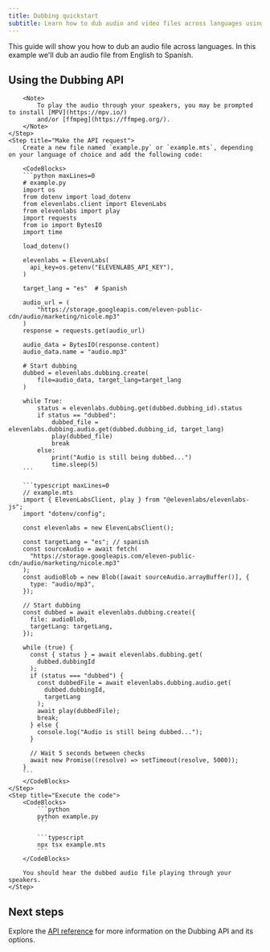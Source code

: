 ```yaml
---
title: Dubbing quickstart
subtitle: Learn how to dub audio and video files across languages using the Dubbing API.
---
```


This guide will show you how to dub an audio file across languages. In this example we'll dub an audio file from English to Spanish.

## Using the Dubbing API

<Steps>
    <Step title="Create an API key">
        <Markdown src="/snippets/quickstart-api-key.mdx" />
    </Step>
    <Step title="Install the SDK">
        <Markdown src="/snippets/quickstart-install-sdk.mdx" />

        <Note>
            To play the audio through your speakers, you may be prompted to install [MPV](https://mpv.io/)
            and/or [ffmpeg](https://ffmpeg.org/).
        </Note>
    </Step>
    <Step title="Make the API request">
        Create a new file named `example.py` or `example.mts`, depending on your language of choice and add the following code:

        <CodeBlocks>
        ```python maxLines=0
        # example.py
        import os
        from dotenv import load_dotenv
        from elevenlabs.client import ElevenLabs
        from elevenlabs import play
        import requests
        from io import BytesIO
        import time

        load_dotenv()

        elevenlabs = ElevenLabs(
          api_key=os.getenv("ELEVENLABS_API_KEY"),
        )

        target_lang = "es"  # Spanish

        audio_url = (
            "https://storage.googleapis.com/eleven-public-cdn/audio/marketing/nicole.mp3"
        )
        response = requests.get(audio_url)

        audio_data = BytesIO(response.content)
        audio_data.name = "audio.mp3"

        # Start dubbing
        dubbed = elevenlabs.dubbing.create(
            file=audio_data, target_lang=target_lang
        )

        while True:
            status = elevenlabs.dubbing.get(dubbed.dubbing_id).status
            if status == "dubbed":
                dubbed_file = elevenlabs.dubbing.audio.get(dubbed.dubbing_id, target_lang)
                play(dubbed_file)
                break
            else:
                print("Audio is still being dubbed...")
                time.sleep(5)
        ```

        ```typescript maxLines=0
        // example.mts
        import { ElevenLabsClient, play } from "@elevenlabs/elevenlabs-js";
        import "dotenv/config";

        const elevenlabs = new ElevenLabsClient();

        const targetLang = "es"; // spanish
        const sourceAudio = await fetch(
          "https://storage.googleapis.com/eleven-public-cdn/audio/marketing/nicole.mp3"
        );
        const audioBlob = new Blob([await sourceAudio.arrayBuffer()], {
          type: "audio/mp3",
        });

        // Start dubbing
        const dubbed = await elevenlabs.dubbing.create({
          file: audioBlob,
          targetLang: targetLang,
        });

        while (true) {
          const { status } = await elevenlabs.dubbing.get(
            dubbed.dubbingId
          );
          if (status === "dubbed") {
            const dubbedFile = await elevenlabs.dubbing.audio.get(
              dubbed.dubbingId,
              targetLang
            );
            await play(dubbedFile);
            break;
          } else {
            console.log("Audio is still being dubbed...");
          }

          // Wait 5 seconds between checks
          await new Promise((resolve) => setTimeout(resolve, 5000));
        }
        ```
        </CodeBlocks>
    </Step>
    <Step title="Execute the code">
        <CodeBlocks>
            ```python
            python example.py
            ```

            ```typescript
            npx tsx example.mts
            ```
        </CodeBlocks>

        You should hear the dubbed audio file playing through your speakers.
    </Step>

</Steps>

## Next steps

Explore the [API reference](/docs/api-reference/dubbing/create) for more information on the Dubbing API and its options.
